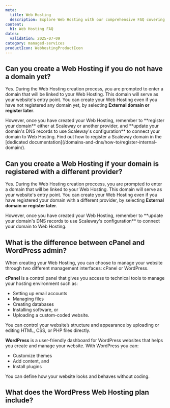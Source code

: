 ```yaml
---
meta:
  title: Web Hosting
  description: Explore Web Hosting with our comprehensive FAQ covering website management and hosting capabilities.
content:
  h1: Web Hosting FAQ
dates:
  validation: 2025-07-09
category: managed-services
productIcon: WebhostingProductIcon
---
```



## Can you create a Web Hosting if you do not have a domain yet?

Yes. During the Web Hosting creation process, you are prompted to enter a domain that will be linked to your Web Hosting. This domain will serve as your website's entry point.
You can create your Web Hosting even if you have not registered any domain yet, by selecting **External domain or register later**.

<Message type="important">
  However, once you have created your Web Hosting, remember to **register your domain** either at Scaleway or another provider, and **update your domain's DNS records to use Scaleway's configuration** to connect your domain to Web Hosting.
  Find out how to register a Scaleway domain in the [dedicated documentation](/domains-and-dns/how-to/register-internal-domain/).
</Message>


## Can you create a Web Hosting if your domain is registered with a different provider?

Yes. During the Web Hosting creation proccess, you are prompted to enter a domain that will be linked to your Web Hosting. This domain will serve as your website's entry point.
You can create your Web Hosting even if you have registered your domain with a different provider, by selecting **External domain or register later**.

<Message type="important">
  However, once you have created your Web Hosting, remember to **update your domain's DNS records to use Scaleway's configuration** to connect your domain to Web Hosting.
</Message>


## What is the difference between cPanel and WordPress admin?

When creating your Web Hosting, you can choose to manage your website through two different management interfaces: cPanel or WordPress.

**cPanel** is a control panel that gives you access to technical tools to manage your hosting environment such as:
 - Setting up email accounts
 - Managing files
 - Creating databases
 - Installing software, or
 - Uploading a custom-coded website.

 You can control your website’s structure and appearance by uploading or editing HTML, CSS, or PHP files directly.

**WordPress** is a user-friendly dashboard for WordPress websites that helps you create and manage your website. With WordPress you can:
 - Customize themes
 - Add content, and
 - Install plugins

 You can define how your website looks and behaves without coding.

## What does the WordPress Web Hosting plan include?

<WordpressWBHPlan />
